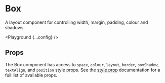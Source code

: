 
# Box

A layout component for controlling width, margin, padding, colour and shadows.

<Playground {...config} />

## Props

<PropsTable propsConfig={config.props} />

The Box component has access to `space`, `colour`, `layout`, `border`, `boxShadow`, `textAlign`, and `position` style props. See the [style prop](/guides/style-props) documentation for a full list of available props.
